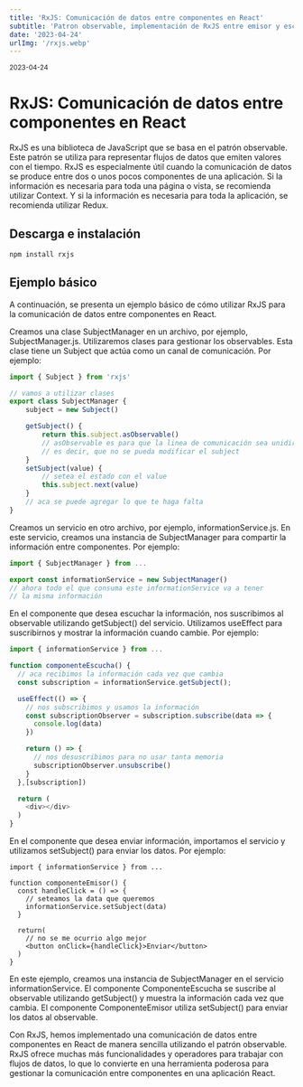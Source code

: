 ```yaml
---
title: 'RxJS: Comunicación de datos entre componentes en React'
subtitle: 'Patron observable, implementación de RxJS entre emisor y escucha'
date: '2023-04-24'
urlImg: '/rxjs.webp'
---
```


<small>2023-04-24</small>

# RxJS: Comunicación de datos entre componentes en React

RxJS es una biblioteca de JavaScript que se basa en el patrón observable. Este patrón se utiliza para representar flujos de datos que emiten valores con el tiempo. RxJS es especialmente útil cuando la comunicación de datos se produce entre dos o unos pocos componentes de una aplicación. Si la información es necesaria para toda una página o vista, se recomienda utilizar Context. Y si la información es necesaria para toda la aplicación, se recomienda utilizar Redux.

## Descarga e instalación

```bash
npm install rxjs
```

## Ejemplo básico

A continuación, se presenta un ejemplo básico de cómo utilizar RxJS para la comunicación de datos entre componentes en React.

Creamos una clase SubjectManager en un archivo, por ejemplo, SubjectManager.js. Utilizaremos clases para gestionar los observables. Esta clase tiene un Subject que actúa como un canal de comunicación. Por ejemplo:

```js:SubjectManager.js
import { Subject } from 'rxjs'

// vamos a utilizar clases
export class SubjectManager {
	subject = new Subject()

	getSubject() {
		return this.subject.asObservable()
		// asObservable es para que la linea de comunicación sea unidireccional,
		// es decir, que no se pueda modificar el subject
	}
	setSubject(value) {
		// setea el estado con el value
		this.subject.next(value)
	}
	// aca se puede agregar lo que te haga falta
}
```

Creamos un servicio en otro archivo, por ejemplo, informationService.js. En este servicio, creamos una instancia de SubjectManager para compartir la información entre componentes. Por ejemplo:

```js:informationService.js
import { SubjectManager } from ...

export const informationService = new SubjectManager()
// ahora todo el que consuma este informationService va a tener
// la misma información
```

En el componente que desea escuchar la información, nos suscribimos al observable utilizando getSubject() del servicio. Utilizamos useEffect para suscribirnos y mostrar la información cuando cambie. Por ejemplo:

```js:componenteEscucha.js
import { informationService } from ...

function componenteEscucha() {
  // aca recibimos la información cada vez que cambia
  const subscription = informationService.getSubject();

  useEffect(() => {
    // nos subscribimos y usamos la información
    const subscriptionObserver = subscription.subscribe(data => {
      console.log(data)
    })

    return () => {
      // nos desuscribimos para no usar tanta memoria
      subscriptionObserver.unsubscribe()
    }
  },[subscription])

  return (
    <div></div>
  )
}
```

En el componente que desea enviar información, importamos el servicio y utilizamos setSubject() para enviar los datos. Por ejemplo:

```js:componenteEmisor
import { informationService } from ...

function componenteEmisor() {
  const handleClick = () => {
    // seteamos la data que queremos
    informationService.setSubject(data)
  }

  return(
    // no se me ocurrio algo mejor
    <button onClick={handleClick}>Enviar</button>
  )
}
```

En este ejemplo, creamos una instancia de SubjectManager en el servicio informationService. El componente ComponenteEscucha se suscribe al observable utilizando getSubject() y muestra la información cada vez que cambia. El componente ComponenteEmisor utiliza setSubject() para enviar los datos al observable.

Con RxJS, hemos implementado una comunicación de datos entre componentes en React de manera sencilla utilizando el patrón observable. RxJS ofrece muchas más funcionalidades y operadores para trabajar con flujos de datos, lo que lo convierte en una herramienta poderosa para gestionar la comunicación entre componentes en una aplicación React.
